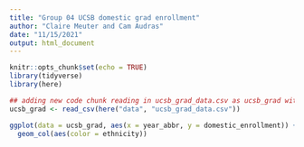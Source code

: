```yaml
---
title: "Group 04 UCSB domestic grad enrollment"
author: "Claire Meuter and Cam Audras"
date: "11/15/2021"
output: html_document
---
```


```r
knitr::opts_chunk$set(echo = TRUE)
library(tidyverse)
library(here)
```

```r
## adding new code chunk reading in ucsb_grad_data.csv as ucsb_grad with relative file path -cm
ucsb_grad <- read_csv(here("data", "ucsb_grad_data.csv"))
```

```r
ggplot(data = ucsb_grad, aes(x = year_abbr, y = domestic_enrollment)) +
  geom_col(aes(color = ethnicity))
```

